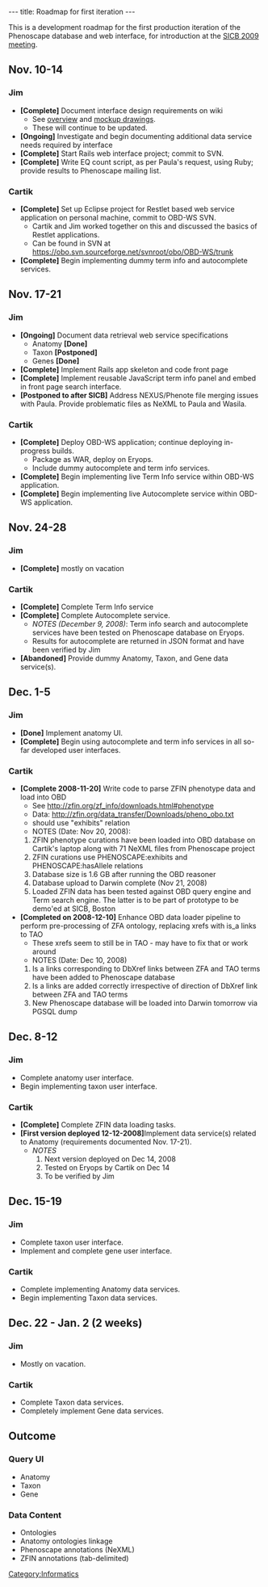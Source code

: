 ---
title: Roadmap for first iteration
---

This is a development roadmap for the first production iteration of the Phenoscape database and web interface, for introduction at the [http://www.sicb.org/meetings/2009/index.php3 SICB 2009 meeting].
==Nov. 10-14==
===Jim===
* '''[Complete]''' Document interface design requirements on wiki
** See [[Web_UI_first_iteration|overview]] and [[Web_UI_mockups|mockup drawings]].
** These will continue to be updated.
* '''[Ongoing]''' Investigate and begin documenting additional data service needs required by interface
* '''[Complete]''' Start Rails web interface project; commit to SVN.
* '''[Complete]''' Write EQ count script, as per Paula's request, using Ruby; provide results to Phenoscape mailing list.

===Cartik===
* '''[Complete]''' Set up Eclipse project for Restlet based web service application on personal machine, commit to OBD-WS SVN.
** Cartik and Jim worked together on this and discussed the basics of Restlet applications.
** Can be found in SVN at https://obo.svn.sourceforge.net/svnroot/obo/OBD-WS/trunk
* '''[Complete]''' Begin implementing dummy term info and autocomplete services.

==Nov. 17-21==
===Jim===
* '''[Ongoing]''' Document data retrieval web service specifications
** Anatomy '''[Done]'''
** Taxon '''[Postponed]'''
** Genes '''[Done]'''
* '''[Complete]''' Implement Rails app skeleton and code front page
* '''[Complete]''' Implement reusable JavaScript term info panel and embed in front page search interface.
* '''[Postponed to after SICB]''' Address NEXUS/Phenote file merging issues with Paula. Provide problematic files as NeXML to Paula and Wasila.

===Cartik===
* '''[Complete]''' Deploy OBD-WS application; continue deploying in-progress builds.
** Package as WAR, deploy on Eryops.
** Include dummy autocomplete and term info services.
* '''[Complete]''' Begin implementing live Term Info service within OBD-WS application. 
* '''[Complete]''' Begin implementing live Autocomplete service within OBD-WS application.

==Nov. 24-28==
===Jim===
* '''[Complete]''' mostly on vacation
===Cartik===
* '''[Complete]''' Complete Term Info service
* '''[Complete]''' Complete Autocomplete service.
** ''NOTES (December 9, 2008)'': Term info search and autocomplete services have been tested on Phenoscape database on Eryops.
** Results for autocomplete are returned in JSON format and have been verified by Jim
* '''[Abandoned]''' Provide dummy Anatomy, Taxon, and Gene data service(s).

==Dec. 1-5==
===Jim===
* '''[Done]''' Implement anatomy UI.
* '''[Complete]''' Begin using autocomplete and term info services in all so-far developed user interfaces.

===Cartik===
* '''[Complete 2008-11-20]''' Write code to parse ZFIN phenotype data and load into OBD
** See http://zfin.org/zf_info/downloads.html#phenotype
** Data: http://zfin.org/data_transfer/Downloads/pheno_obo.txt
** should use "exhibits" relation
** NOTES (Date: Nov 20, 2008):
*# ZFIN phenotype curations have been loaded into OBD database on Cartik's laptop along with 71 NeXML files from Phenoscape project
*# ZFIN curations use PHENOSCAPE:exhibits and PHENOSCAPE:hasAllele relations
*# Database size is 1.6 GB after running the OBD reasoner
*# Database upload to Darwin complete (Nov 21, 2008)
*# Loaded ZFIN data has been tested against OBD query engine and Term search engine. The latter is to be part of prototype to be demo'ed at SICB, Boston
* '''[Completed on 2008-12-10]''' Enhance OBD data loader pipeline to perform pre-processing of ZFA ontology, replacing xrefs with is_a links to TAO
** These xrefs seem to still be in TAO - may have to fix that or work around
** NOTES (Date: Dec 10, 2008)
*# Is a links corresponding to DbXref links between ZFA and TAO terms have been added to Phenoscape database
*# Is a links are added correctly irrespective of direction of DbXref link between ZFA and TAO terms
*# New Phenoscape database will be loaded into Darwin tomorrow via PGSQL dump

==Dec. 8-12==
===Jim===
* Complete anatomy user interface.
* Begin implementing taxon user interface.
===Cartik===
* '''[Complete]''' Complete ZFIN data loading tasks.
* '''[First version deployed 12-12-2008]'''Implement data service(s) related to Anatomy (requirements documented Nov. 17-21).
** ''NOTES''
**# Next version deployed on Dec 14, 2008
**# Tested on Eryops by Cartik on Dec 14
**# To be verified by Jim

==Dec. 15-19==
===Jim===
* Complete taxon user interface.
* Implement and complete gene user interface.
===Cartik===
* Complete implementing Anatomy data services.
* Begin implementing Taxon data services.

==Dec. 22 - Jan. 2 (2 weeks)==
===Jim===
* Mostly on vacation.
===Cartik===
* Complete Taxon data services.
* Completely implement Gene data services.

==Outcome==
===Query UI===
*Anatomy
*Taxon
*Gene
===Data Content===
* Ontologies
* Anatomy ontologies linkage
* Phenoscape annotations (NeXML)
* ZFIN annotations (tab-delimited)

[[Category:Informatics]]